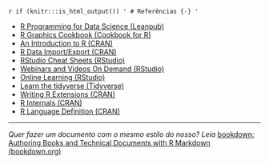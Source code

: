 `r if (knitr:::is_html_output()) '
# Referências {-}
'`

- [R Programming for Data Science (Leanpub)](https://leanpub.com/rprogramming)  
- [R Graphics Cookbook (Cookbook for R)](http://www.cookbook-r.com/Graphs/)  
- [An Introduction to R (CRAN)](https://cran.r-project.org/doc/manuals/r-release/R-intro.html)  
- [R Data Import/Export (CRAN)](https://cran.r-project.org/doc/manuals/r-release/R-data.html)  
- [RStudio Cheat Sheets (RStudio)](https://www.rstudio.com/resources/cheatsheets/)  
- [Webinars and Videos On Demand (RStudio)](https://www.rstudio.com/resources/webinars/)  
- [Online Learning (RStudio)](https://www.rstudio.com/online-learning/)  
- [Learn the tidyverse (Tidyverse)](https://www.tidyverse.org/learn/)
- [Writing R Extensions (CRAN)](https://cran.r-project.org/doc/manuals/r-release/R-exts.html)  
- [R Internals (CRAN)](https://cran.r-project.org/doc/manuals/r-release/R-ints.html)  
- [R Language Definition (CRAN)](https://cran.r-project.org/doc/manuals/r-release/R-lang.html)  

***
*Quer fazer um documento com o mesmo estilo do nosso? Leia* [bookdown: Authoring Books and Technical Documents with R Markdown (bookdown.org)](https://bookdown.org/yihui/bookdown/)
